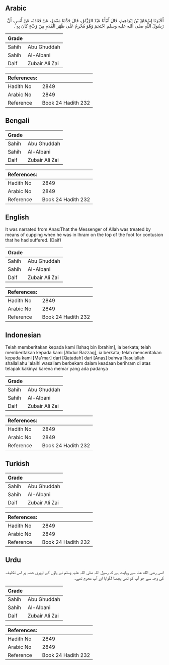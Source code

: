 ## Arabic


<div dir="rtl" lang="ar" style={{fontSize:'larger',backgroundColor:'#f8f9fa',padding:20}}>
أَخْبَرَنَا إِسْحَاقُ بْنُ إِبْرَاهِيمَ، قَالَ أَنْبَأَنَا عَبْدُ الرَّزَّاقِ، قَالَ حَدَّثَنَا مَعْمَرٌ، عَنْ قَتَادَةَ، عَنْ أَنَسٍ، أَنَّ رَسُولَ اللَّهِ صلى الله عليه وسلم احْتَجَمَ وَهُوَ مُحْرِمٌ عَلَى ظَهْرِ الْقَدَمِ مِنْ وَثْءٍ كَانَ بِهِ ‏.‏
</div>
<div style={{backgroundColor:'#f8f9fa',padding:20, marginBottom: 10}}><table> <thead> <tr> <th>Grade</th> <th></th> </tr> </thead> <tbody> <tr><td>Sahih</td><td>Abu Ghuddah</td></tr><tr><td>Sahih</td><td>Al-Albani</td></tr><tr><td>Daif</td><td>Zubair Ali Zai</td></tr></tbody></table><table> <thead> <tr> <th>References:</th> <th></th> </tr> </thead> <tbody><tr><td>Hadith No</td><td>2849</td></tr><tr><td>Arabic No</td><td>2849</td></tr><tr><td>Reference</td><td>Book 24 Hadith 232</td></tr></tbody></table></div>

## Bengali


<div dir="ltr" lang="bn" style={{fontSize:'larger',backgroundColor:'#f8f9fa',padding:20}}>

</div>
<div style={{backgroundColor:'#f8f9fa',padding:20, marginBottom: 10}}><table> <thead> <tr> <th>Grade</th> <th></th> </tr> </thead> <tbody> <tr><td>Sahih</td><td>Abu Ghuddah</td></tr><tr><td>Sahih</td><td>Al-Albani</td></tr><tr><td>Daif</td><td>Zubair Ali Zai</td></tr></tbody></table><table> <thead> <tr> <th>References:</th> <th></th> </tr> </thead> <tbody><tr><td>Hadith No</td><td>2849</td></tr><tr><td>Arabic No</td><td>2849</td></tr><tr><td>Reference</td><td>Book 24 Hadith 232</td></tr></tbody></table></div>

## English


<div dir="ltr" lang="en" style={{fontSize:'larger',backgroundColor:'#f8f9fa',padding:20}}>
It was narrated from Anas:That the Messenger of Allah was treated by means of cupping when he was in Ihram on the top of the foot for contusion that he had suffered. (Daif)
</div>
<div style={{backgroundColor:'#f8f9fa',padding:20, marginBottom: 10}}><table> <thead> <tr> <th>Grade</th> <th></th> </tr> </thead> <tbody> <tr><td>Sahih</td><td>Abu Ghuddah</td></tr><tr><td>Sahih</td><td>Al-Albani</td></tr><tr><td>Daif</td><td>Zubair Ali Zai</td></tr></tbody></table><table> <thead> <tr> <th>References:</th> <th></th> </tr> </thead> <tbody><tr><td>Hadith No</td><td>2849</td></tr><tr><td>Arabic No</td><td>2849</td></tr><tr><td>Reference</td><td>Book 24 Hadith 232</td></tr></tbody></table></div>

## Indonesian


<div dir="ltr" lang="id" style={{fontSize:'larger',backgroundColor:'#f8f9fa',padding:20}}>
Telah memberitakan kepada kami [Ishaq bin Ibrahim], ia berkata; telah memberitakan kepada kami [Abdur Razzaq], ia berkata; telah menceritakan kepada kami [Ma'mar] dari [Qatadah] dari [Anas] bahwa Rasulullah shallallahu 'alaihi wasallam berbekam dalam keadaan berihram di atas telapak kakinya karena memar yang ada padanya
</div>
<div style={{backgroundColor:'#f8f9fa',padding:20, marginBottom: 10}}><table> <thead> <tr> <th>Grade</th> <th></th> </tr> </thead> <tbody> <tr><td>Sahih</td><td>Abu Ghuddah</td></tr><tr><td>Sahih</td><td>Al-Albani</td></tr><tr><td>Daif</td><td>Zubair Ali Zai</td></tr></tbody></table><table> <thead> <tr> <th>References:</th> <th></th> </tr> </thead> <tbody><tr><td>Hadith No</td><td>2849</td></tr><tr><td>Arabic No</td><td>2849</td></tr><tr><td>Reference</td><td>Book 24 Hadith 232</td></tr></tbody></table></div>

## Turkish


<div dir="ltr" lang="tr" style={{fontSize:'larger',backgroundColor:'#f8f9fa',padding:20}}>

</div>
<div style={{backgroundColor:'#f8f9fa',padding:20, marginBottom: 10}}><table> <thead> <tr> <th>Grade</th> <th></th> </tr> </thead> <tbody> <tr><td>Sahih</td><td>Abu Ghuddah</td></tr><tr><td>Sahih</td><td>Al-Albani</td></tr><tr><td>Daif</td><td>Zubair Ali Zai</td></tr></tbody></table><table> <thead> <tr> <th>References:</th> <th></th> </tr> </thead> <tbody><tr><td>Hadith No</td><td>2849</td></tr><tr><td>Arabic No</td><td>2849</td></tr><tr><td>Reference</td><td>Book 24 Hadith 232</td></tr></tbody></table></div>

## Urdu


<div dir="rtl" lang="ur" style={{fontSize:'larger',backgroundColor:'#f8f9fa',padding:20}}>
انس رضی الله عنہ سے روایت ہے کہ رسول اللہ صلی اللہ علیہ وسلم نے پاؤں کے اوپری حصہ پر اس تکلیف کی وجہ سے جو آپ کو تھی پچھنا لگوایا اور آپ محرم تھے۔
</div>
<div style={{backgroundColor:'#f8f9fa',padding:20, marginBottom: 10}}><table> <thead> <tr> <th>Grade</th> <th></th> </tr> </thead> <tbody> <tr><td>Sahih</td><td>Abu Ghuddah</td></tr><tr><td>Sahih</td><td>Al-Albani</td></tr><tr><td>Daif</td><td>Zubair Ali Zai</td></tr></tbody></table><table> <thead> <tr> <th>References:</th> <th></th> </tr> </thead> <tbody><tr><td>Hadith No</td><td>2849</td></tr><tr><td>Arabic No</td><td>2849</td></tr><tr><td>Reference</td><td>Book 24 Hadith 232</td></tr></tbody></table></div>